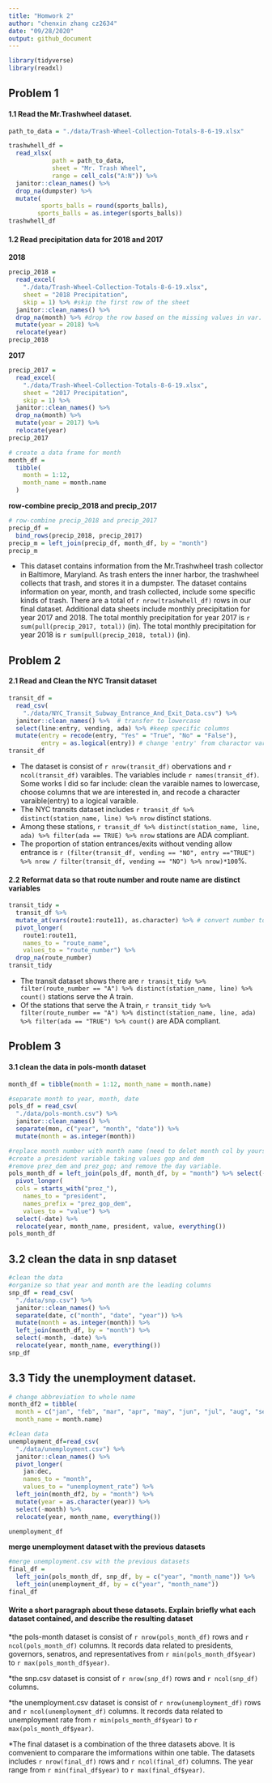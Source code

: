 ```yaml
---
title: "Homwork 2"
author: "chenxin zhang cz2634"
date: "09/28/2020"
output: github_document
---
```


```r
library(tidyverse)
library(readxl)
```

## Problem 1
#### 1.1 Read the Mr.Trashwheel dataset.

```r
path_to_data = "./data/Trash-Wheel-Collection-Totals-8-6-19.xlsx"
```

```r
trashwhell_df = 
  read_xlsx(
            path = path_to_data,
            sheet = "Mr. Trash Wheel",
            range = cell_cols("A:N")) %>% 
  janitor::clean_names() %>% 
  drop_na(dumpster) %>% 
  mutate(
         sports_balls = round(sports_balls),
        sports_balls = as.integer(sports_balls)) 
trashwhell_df 
```

#### 1.2 Read precipitation data for 2018 and 2017
**2018**
```r
precip_2018 = 
  read_excel(
    "./data/Trash-Wheel-Collection-Totals-8-6-19.xlsx",
    sheet = "2018 Precipitation",
    skip = 1) %>% #skip the first row of the sheet
  janitor::clean_names() %>%
  drop_na(month) %>% #drop the row based on the missing values in var. 'month'
  mutate(year = 2018) %>%
  relocate(year)
precip_2018
```
**2017**
```r
precip_2017 = 
  read_excel(
    "./data/Trash-Wheel-Collection-Totals-8-6-19.xlsx",
    sheet = "2017 Precipitation",
    skip = 1) %>% 
  janitor::clean_names() %>%
  drop_na(month) %>% 
  mutate(year = 2017) %>%
  relocate(year)
precip_2017
```

```r
# create a data frame for month
month_df = 
  tibble(
    month = 1:12, 
    month_name = month.name
  ) 
```
**row-combine precip_2018 and precip_2017**
```r
# row-combine precip_2018 and precip_2017
precip_df = 
  bind_rows(precip_2018, precip_2017) 
precip_m = left_join(precip_df, month_df, by = "month") 
precip_m 
```

 * This dataset contains information from the Mr.Trashwheel trash collector in Baltimore, Maryland. As trash enters the  inner harbor, the trashwheel collects that trash, and stores it in a dumpster. The dataset contains information on year, month, and trash collected, include some specific kinds of trash. There are a total of `r nrow(trashwhell_df)` rows in our final dataset. Additional data sheets include monthly precipitation for year 2017 and 2018. The total monthly precipitation for year 2017 is `r sum(pull(precip_2017, total))` (in). The total monthly precipitation for year 2018 is `r sum(pull(precip_2018, total))` (in). 

## Problem 2

#### 2.1 Read and Clean the NYC Transit dataset

```r
transit_df = 
  read_csv(
    "./data/NYC_Transit_Subway_Entrance_And_Exit_Data.csv") %>% 
  janitor::clean_names() %>%  # transfer to lowercase
  select(line:entry, vending, ada) %>% #keep specific columns
  mutate(entry = recode(entry, "Yes" = "True", "No" = "False"),
         entry = as.logical(entry)) # change 'entry' from charactor variable to logical variable
transit_df
```

*  The dataset is consist of `r nrow(transit_df)` obervations and `r ncol(transit_df)` varaibles. The variables include `r names(transit_df)`. Some works I did so far include:  clean the varaible names to lowercase,  choose columns that we are interested in, and recode a character varaible(entry) to a logical varaible.
*  The NYC transits dataset includes `r transit_df %>% distinct(station_name, line) %>% nrow ` distinct stations. 
*  Among these stations, `r transit_df %>% distinct(station_name, line, ada) %>% filter(ada == TRUE) %>% nrow ` stations are ADA compliant. 
*  The proportion of station entrances/exits without vending allow entrance is `r (filter(transit_df, vending == "NO", entry =="TRUE") %>% nrow / filter(transit_df, vending == "NO") %>% nrow)*100`%.

#### 2.2 Reformat data so that route number and route name are distinct variables

```r
transit_tidy = 
  transit_df %>% 
  mutate_at(vars(route1:route11), as.character) %>% # convert number to character
  pivot_longer(
    route1:route11,
    names_to = "route_name",
    values_to = "route_number") %>% 
  drop_na(route_number)
transit_tidy
```

* The transit dataset shows there are `r transit_tidy %>% filter(route_number == "A") %>% distinct(station_name, line) %>% count()` stations serve the A train.
* Of the stations that serve the A train, `r transit_tidy %>% filter(route_number == "A") %>% distinct(station_name, line, ada) %>% filter(ada == "TRUE") %>% count()` are ADA compliant.

## Problem 3
#### 3.1 clean the data in pols-month dataset

```r
month_df = tibble(month = 1:12, month_name = month.name)
```

```r
#separate month to year, month, date
pols_df = read_csv(
  "./data/pols-month.csv") %>% 
  janitor::clean_names() %>% 
  separate(mon, c("year", "month", "date")) %>%
  mutate(month = as.integer(month)) 
```

```r
#replace month number with month name (need to delet month col by yourself.)
#create a president variable taking values gop and dem
#remove prez_dem and prez_gop; and remove the day variable.
pols_month_df = left_join(pols_df, month_df, by = "month") %>% select(-month) %>% 
  pivot_longer(
  cols = starts_with("prez_"),
    names_to = "president",
    names_prefix = "prez_gop_dem",
    values_to = "value") %>% 
  select(-date) %>% 
  relocate(year, month_name, president, value, everything()) 
pols_month_df
```

## 3.2 clean the data in snp dataset

```r
#clean the data
#organize so that year and month are the leading columns
snp_df = read_csv(
  "./data/snp.csv") %>% 
  janitor::clean_names() %>% 
  separate(date, c("month", "date", "year")) %>%
  mutate(month = as.integer(month)) %>% 
  left_join(month_df, by = "month") %>% 
  select(-month, -date) %>% 
  relocate(year, month_name, everything())
snp_df
```

## 3.3 Tidy the unemployment dataset.

```r
# change abbreviation to whole name
month_df2 = tibble(
  month = c("jan", "feb", "mar", "apr", "may", "jun", "jul", "aug", "sep", "oct", "nov", "dec"),
  month_name = month.name)
```

```r
#clean data
unemployment_df=read_csv(
  "./data/unemployment.csv") %>% 
  janitor::clean_names() %>% 
  pivot_longer(
    jan:dec,
    names_to = "month",
    values_to = "unemployment_rate") %>% 
  left_join(month_df2, by = "month") %>% 
  mutate(year = as.character(year)) %>% 
  select(-month) %>% 
  relocate(year, month_name, everything())

unemployment_df
```
**merge unemployment dataset with the previous datasets**

```r
#merge unemployment.csv with the previous datasets
final_df = 
  left_join(pols_month_df, snp_df, by = c("year", "month_name")) %>% 
  left_join(unemployment_df, by = c("year", "month_name"))
final_df
```

#### Write a short paragraph about these datasets. Explain briefly what each dataset contained, and describe the resulting dataset

*the pols-month dataset is consist of `r nrow(pols_month_df)` rows and `r ncol(pols_month_df)` columns. It records data related to presidents, governors, senatros, and representatives from `r min(pols_month_df$year)` to `r max(pols_month_df$year)`.

*the snp.csv dataset is consist of `r nrow(snp_df)` rows and `r ncol(snp_df)` columns. 

*the unemployment.csv dataset is consist of `r nrow(unemployment_df)` rows and `r ncol(unemployment_df)` columns. It records data related to unemployment rate from `r min(pols_month_df$year)` to `r max(pols_month_df$year)`.

*The final dataset is a combination of the three datasets above. It is comvenient to comparare the imformations within one table. The datasets includes `r nrow(final_df)` rows and `r ncol(final_df)` columns. The year range from `r min(final_df$year)` to `r max(final_df$year)`.









